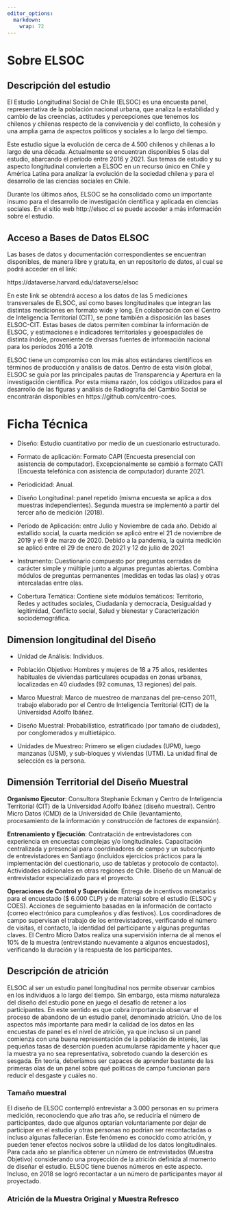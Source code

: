 ```yaml
---
editor_options: 
  markdown: 
    wrap: 72
---
```


# Sobre ELSOC

## Descripción del estudio

El Estudio Longitudinal Social de Chile (ELSOC) es una encuesta panel, representativa de la población nacional urbana, que analiza la estabilidad y cambio de las creencias, actitudes y percepciones que tenemos los chilenos y chilenas respecto de la convivencia y del conflicto, la cohesión y una amplia gama de aspectos políticos y sociales a lo largo del tiempo. 

Este estudio sigue la evolución de cerca de 4.500 chilenos y chilenas a lo largo de una década. Actualmente se encuentran disponibles 5 olas del estudio, abarcando el período entre 2016 y 2021. Sus temas de estudio y su aspecto longitudinal convierten a ELSOC en un recurso único en Chile y América Latina para analizar la evolución de la sociedad chilena y para el desarrollo de las ciencias sociales en Chile.

Durante los últimos años, ELSOC se ha consolidado como un importante insumo para el desarrollo de investigación científica y aplicada en ciencias sociales. En el sitio web http://elsoc.cl se puede acceder a más información sobre el estudio. 

## Acceso a Bases de Datos ELSOC

Las bases de datos y documentación correspondientes se encuentran disponibles, de manera libre y gratuita, en un repositorio de datos, al cual se podrá acceder en el link:

https://dataverse.harvard.edu/dataverse/elsoc

En este link se obtendrá acceso a los datos de las 5 mediciones transversales de ELSOC, así como bases longitudinales que integran las distintas mediciones en formato wide y long. En colaboración con el Centro de Inteligencia Territorial (CIT), se pone también a disposición las bases ELSOC-CIT. Estas bases de datos permiten combinar la información de ELSOC, y estimaciones e indicadores territoriales y geoespaciales de distinta índole, proveniente de diversas fuentes de información nacional para los períodos 2016 a 2019. 

ELSOC tiene un compromiso con los más altos estándares científicos en términos de producción y análisis de datos. Dentro de esta visión global, ELSOC se guía por las principales pautas de Transparencia y Apertura en la investigación científica. Por esta misma razón, los códigos utilizados para el desarrollo de las figuras y análisis de Radiografía del Cambio Social se encontrarán disponibles en https://github.com/centro-coes.


# Ficha Técnica

- Diseño: Estudio cuantitativo por medio de un cuestionario estructurado.

- Formato de aplicación: Formato CAPI (Encuesta presencial con asistencia de computador). Excepcionalmente se cambió a formato CATI (Encuesta telefónica con asistencia de computador) durante 2021.
  
- Periodicidad: Anual. 

- Diseño Longitudinal: panel repetido (misma encuesta se aplica a dos muestras independientes). Segunda muestra se implementó a partir del tercer año de medición (2018).

- Período de Aplicación: entre Julio y Noviembre de cada año. Debido al estallido social, la cuarta medición se aplicó entre el 21 de noviembre de 2019 y el 9 de marzo de 2020. Debido a la pandemia, la quinta medición se aplicó entre el 29 de enero de 2021 y 12 de julio de 2021

- Instrumento: Cuestionario compuesto por preguntas cerradas de carácter simple y múltiple junto a algunas preguntas abiertas. Combina módulos de preguntas permanentes (medidas en todas las olas) y otras intercaladas entre olas.

- Cobertura Temática: Contiene siete módulos temáticos: Territorio, Redes y actitudes sociales, Ciudadanía y democracia, Desigualdad y legitimidad, Conflicto social, Salud y bienestar y Caracterización sociodemográfica.

## Dimension longitudinal del Diseño

- Unidad de Análisis: Individuos.

- Población Objetivo: Hombres y mujeres de 18 a 75 años, residentes habituales de viviendas particulares ocupadas en zonas urbanas, localizadas en 40 ciudades (92 comunas, 13 regiones) del país.

- Marco Muestral: Marco de muestreo de manzanas del pre-censo 2011, trabajo elaborado por el Centro de Inteligencia Territorial (CIT) de la Universidad Adolfo Ibáñez.

- Diseño Muestral: Probabilístico, estratificado (por tamaño de ciudades), por conglomerados y multietápico.

- Unidades de Muestreo: Primero se eligen ciudades (UPM), luego manzanas (USM), y sub-bloques y viviendas (UTM). La unidad final de selección es la persona.

## Dimensión Territorial del Diseño Muestral



**Organismo Ejecutor**: Consultora Stephanie Eckman y Centro de Inteligencia Territorial (CIT) de la Universidad Adolfo Ibáñez (diseño muestral). Centro Micro Datos (CMD) de la Universidad de Chile (levantamiento, procesamiento de la información y construcción de factores de expansión).


**Entrenamiento y Ejecución**: Contratación de entrevistadores con experiencia en encuestas complejas y/o longitudinales. Capacitación centralizada y presencial para coordinadores de campo y un subconjunto de entrevistadores en Santiago (incluidos ejercicios prácticos para la implementación del cuestionario, uso de tabletas y protocolo de contacto). Actividades adicionales en otras regiones de Chile. Diseño de un Manual de entrevistador especializado para el proyecto.


**Operaciones de Control y Supervisión**: Entrega de incentivos monetarios para el encuestado ($ 6.000 CLP) y de material sobre el estudio (ELSOC y COES). Acciones de seguimiento basadas en la información de contacto (correo electrónico para cumpleaños y días festivos). Los coordinadores de campo supervisan el trabajo de los entrevistadores, verificando el número de visitas, el contacto, la identidad del participante y algunas preguntas claves. El Centro Micro Datos realiza una supervisión interna de al menos el 10% de la muestra (entrevistando nuevamente a algunos encuestados), verificando la duración y la respuesta de los participantes.


## Descripción de atrición

ELSOC al ser un estudio panel longitudinal nos permite observar cambios en los individuos a lo largo del tiempo. Sin embargo, esta misma naturaleza del diseño del estudio pone en juego el desafío de retener a los participantes. En este sentido es que cobra importancia observar el proceso de abandono de un estudio panel, denominado atrición. Uno de los aspectos más importante para medir la calidad de los datos en las encuestas de panel es el nivel de atrición, ya que incluso si un panel comienza con una buena representación de la población de interés, las pequeñas tasas de deserción pueden acumularse rápidamente y hacer que la muestra ya no sea representativa, sobretodo cuando la deserción es sesgada. En teoría, deberíamos ser capaces de aprender bastante de las primeras olas de un panel sobre qué políticas de campo funcionan para reducir el desgaste y cuáles no.


### Tamaño muestral

El diseño de ELSOC contempló entrevistar a 3.000 personas en su primera medición, reconociendo que año tras año, se reduciría el número de participantes, dado que algunos optarían voluntariamente por dejar de participar en el estudio y otras personas no podrían ser recontactadas o incluso algunas fallecerían. Este fenómeno es conocido como atrición, y pueden tener efectos nocivos sobre la utilidad de los datos longitudinales. Para cada año se planifica obtener un número de entrevistados (Muestra Objetivo) considerando una proyección de la atrición definida al momento de diseñar el estudio. ELSOC tiene buenos números en este aspecto. Incluso, en 2018 se logró recontactar a un número de participantes mayor al proyectado.




### Atrición de la Muestra Original y Muestra Refresco


